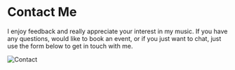 

<SEO title="Contact" />

# Contact Me

I enjoy feedback and really appreciate your interest in my music. If you have any questions, would like to book an event, or if you just want to chat, just use the form below to get in touch with me.

<div style={{ maxWidth: `300px` }}>
    <Image alt="Contact" filename="contact.png" />
</div><ContactForm />
